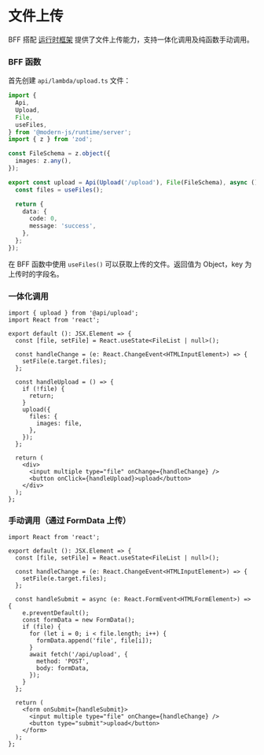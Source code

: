 # 文件上传

BFF 搭配 [运行时框架](/guides/advanced-features/bff/frameworks.html) 提供了文件上传能力，支持一体化调用及纯函数手动调用。

### BFF 函数

首先创建 `api/lambda/upload.ts` 文件：

```ts title="api/lambda/upload.ts"
import {
  Api,
  Upload,
  File,
  useFiles,
} from '@modern-js/runtime/server';
import { z } from 'zod';

const FileSchema = z.object({
  images: z.any(),
});

export const upload = Api(Upload('/upload'), File(FileSchema), async () => {
  const files = useFiles();

  return {
    data: {
      code: 0,
      message: 'success',
    },
  };
});
```
在 BFF 函数中使用 `useFiles()` 可以获取上传的文件。返回值为 Object，key 为上传时的字段名。

### 一体化调用


```tsx title="routes/upload/page.tsx"
import { upload } from '@api/upload';
import React from 'react';

export default (): JSX.Element => {
  const [file, setFile] = React.useState<FileList | null>();

  const handleChange = (e: React.ChangeEvent<HTMLInputElement>) => {
    setFile(e.target.files);
  };

  const handleUpload = () => {
    if (!file) {
      return;
    }
    upload({
      files: {
        images: file,
      },
    });
  };

  return (
    <div>
      <input multiple type="file" onChange={handleChange} />
      <button onClick={handleUpload}>upload</button>
    </div>
  );
};
```

### 手动调用（通过 FormData 上传）

```tsx title="routes/upload/page.tsx"
import React from 'react';

export default (): JSX.Element => {
  const [file, setFile] = React.useState<FileList | null>();

  const handleChange = (e: React.ChangeEvent<HTMLInputElement>) => {
    setFile(e.target.files);
  };

  const handleSubmit = async (e: React.FormEvent<HTMLFormElement>) => {
    e.preventDefault();
    const formData = new FormData();
    if (file) {
      for (let i = 0; i < file.length; i++) {
        formData.append('file', file[i]);
      }
      await fetch('/api/upload', {
        method: 'POST',
        body: formData,
      });
    }
  };

  return (
    <form onSubmit={handleSubmit}>
      <input multiple type="file" onChange={handleChange} />
      <button type="submit">upload</button>
    </form>
  );
};

```
